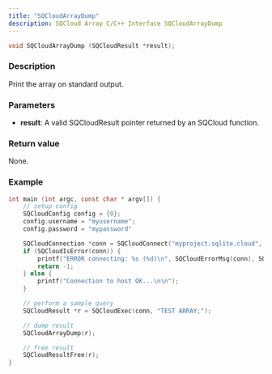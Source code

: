 ```yaml
---
title: "SQCloudArrayDump"
description: SQCloud Array C/C++ Interface SQCloudArrayDump
---
```


```c
void SQCloudArrayDump (SQCloudResult *result);
```

### Description
Print the array on standard output.

### Parameters
* **result**: A valid SQCloudResult pointer returned by an SQCloud function.

### Return value
None.

### Example
```c
int main (int argc, const char * argv[]) {
    // setup config
    SQCloudConfig config = {0};
    config.username = "myusername";
    config.password = "mypassword"

    SQCloudConnection *conn = SQCloudConnect("myproject.sqlite.cloud", SQCLOUD_DEFAULT_PORT, &config);
    if (SQCloudIsError(conn)) {
        printf("ERROR connecting: %s (%d)\n", SQCloudErrorMsg(conn), SQCloudErrorCode(conn));
        return -1;
    } else {
        printf("Connection to host OK...\n\n");
    }

    // perform a sample query
    SQCloudResult *r = SQCloudExec(conn, "TEST ARRAY;");

    // dump result
    SQCloudArrayDump(r);

    // free result
    SQCloudResultFree(r);
}
```